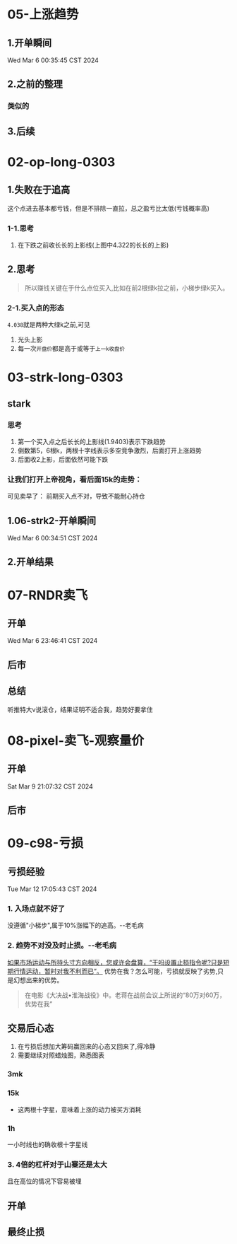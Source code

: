 
# 05-上涨趋势

## 1.开单瞬间
Wed Mar  6 00:35:45 CST 2024

<ImageRender alt='test1' width='50%' height='auto' path='/trader/04-lunaTrade.jpg' />

## 2.之前的整理
<ImageRender alt='test1' width='50%' height='auto' path='/trader/04-luna-2.jpg' />

### 类似的
<ImageRender alt='test1' width='50%' height='auto' path='/trader/04-luna-1.jpg' />

## 3.后续
<ImageRender alt='test1' width='50%' height='auto' path='/trader/04-luna-3.jpg' />

# 02-op-long-0303

## 1.失败在于追高
这个点进去基本都亏钱，但是不排除一直拉，总之盈亏比太低(亏钱概率高)

<ImageRender alt='test1' width='50%' height='auto' path='/trader/02-op.png' />

### 1-1.思考
1. 在下跌之前收长长的上影线(上图中4.322的长长的上影)

## 2.思考
>所以赚钱关键在于什么点位买入,比如在前2根绿k拉之前，小梯步绿k买入。

### 2-1.买入点的形态
`4.038`就是两种大绿k之前,可见
1. 光头上影
2. 每一次`开盘价`都是高于或等于`上一k收盘价`
<ImageRender alt='test1' width='50%' height='auto' path='/trader/02-op-2.jpg' />

# 03-strk-long-0303

## stark
<ImageRender alt='test1' width='50%' height='auto' path='/trader/03-strk.png' />

### 思考
1. 第一个买入点之后长长的上影线(1.9403)表示下跌趋势
2. 倒数第5，6根k，两根十字线表示多空竞争激烈，后面打开上涨趋势
3. 后面收2上影，后面依然可能下跌

### 让我们打开上帝视角，看后面15k的走势：
可见卖早了： 前期买入点不对，导致不能耐心持仓

<ImageRender alt='test1' width='50%' height='auto' path='/trader/03-strk2.jpg' />

## 1.06-strk2-开单瞬间
Wed Mar  6 00:34:51 CST 2024

<ImageRender alt='test1' width='50%' height='auto' path='/trader/05-strk2-trade.jpg' />

## 2.开单结果
<ImageRender alt='test1' width='50%' height='auto' path='/trader/05-strk2.jpg' />

# 07-RNDR卖飞

## 开单
Wed Mar  6 23:46:41 CST 2024

<ImageRender alt='test1' width='50%' height='auto' path='/trader/06-rndr1.jpg' />

## 后市

<ImageRender alt='test1' width='50%' height='auto' path='/trader/06-rndr2.jpg' />

## 总结
听推特大v说滚仓，结果证明不适合我，趋势好要拿住

# 08-pixel-卖飞-观察量价

## 开单
Sat Mar  9 21:07:32 CST 2024

<ImageRender alt='test1' width='50%' height='auto' path='/trader/07-pixel1.jpg' />

## 后市
<ImageRender alt='test1' width='50%' height='auto' path='/trader/07-pixel2.jpg' />

# 09-c98-亏损
## 亏损经验
Tue Mar 12 17:05:43 CST 2024
### 1. 入场点就不好了
没遵循"小梯步",属于10%涨幅下的追高。--老毛病
### 2. 趋势不对没及时止损。--老毛病
[如果市场运动与所持头寸方向相反，您或许会盘算，“干吗设置止损指令呢?只是短期行情运动，暂时对我不利而已”。](./00-止损.md)
优势在我？怎么可能，亏损就反映了劣势,只是幻想出来的优势。

>在电影《大决战•淮海战役》中。老蒋在战前会议上所说的“80万对60万，优势在我”

## 交易后心态
1. 在亏损后想加大筹码赢回来的心态又回来了,得冷静
2. 需要继续对照蜡烛图，熟悉图表

### 3mk
<ImageRender alt='test1' width='50%' height='auto' path='/trader/08-c98-4.png' />

### 15k
* 这两根十字星，意味着上涨的动力被买方消耗<br/>
<ImageRender alt='test1' width='50%' height='auto' path='/trader/08-c98-3.png' />

### 1h
一小时线也的确收根十字星线<br/>
<ImageRender alt='test1' width='50%' height='auto' path='/trader/08-c98-5.png' />

### 3. 4倍的杠杆对于山寨还是太大
且在高位的情况下容易被埋

## 开单
<ImageRender alt='test1' width='50%' height='auto' path='/trader/08-c98-1.png' />

## 最终止损
<ImageRender alt='test1' width='auto' height='auto' path='/trader/08-c98-2.png' />
